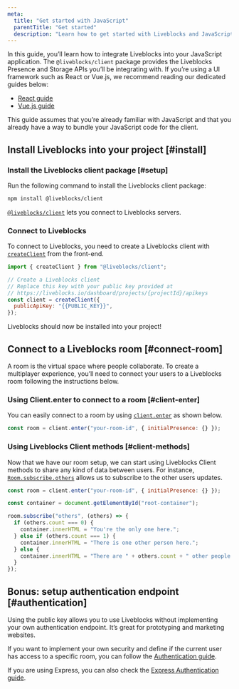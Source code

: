 ```yaml
---
meta:
  title: "Get started with JavaScript"
  parentTitle: "Get started"
  description: "Learn how to get started with Liveblocks and JavaScript"
---
```


In this guide, you’ll learn how to integrate Liveblocks into your JavaScript
application. The `@liveblocks/client` package provides the Liveblocks Presence
and Storage APIs you’ll be integrating with. If you’re using a UI framework such
as React or Vue.js, we recommend reading our dedicated guides below:

- [React guide][]
- [Vue.js guide][]

This guide assumes that you’re already familiar with JavaScript and that you
already have a way to bundle your JavaScript code for the client.

## Install Liveblocks into your project [#install]

### Install the Liveblocks client package [#setup]

Run the following command to install the Liveblocks client package:

```bash
npm install @liveblocks/client
```

[`@liveblocks/client`][] lets you connect to Liveblocks servers.

### Connect to Liveblocks

To connect to Liveblocks, you need to create a Liveblocks client with
[`createClient`][] from the front-end.

```js
import { createClient } from "@liveblocks/client";

// Create a Liveblocks client
// Replace this key with your public key provided at
// https://liveblocks.io/dashboard/projects/{projectId}/apikeys
const client = createClient({
  publicApiKey: "{{PUBLIC_KEY}}",
});
```

Liveblocks should now be installed into your project!

## Connect to a Liveblocks room [#connect-room]

A room is the virtual space where people collaborate. To create a multiplayer
experience, you’ll need to connect your users to a Liveblocks room following the
instructions below.

### Using Client.enter to connect to a room [#client-enter]

You can easily connect to a room by using [`client.enter`][] as shown below.

```js
const room = client.enter("your-room-id", { initialPresence: {} });
```

### Using Liveblocks Client methods [#client-methods]

Now that we have our room setup, we can start using Liveblocks Client methods to
share any kind of data between users. For instance, [`Room.subscribe.others`][]
allows us to subscribe to the other users updates.

```js
const room = client.enter("your-room-id", { initialPresence: {} });

const container = document.getElementById("root-container");

room.subscribe("others", (others) => {
  if (others.count === 0) {
    container.innerHTML = "You're the only one here.";
  } else if (others.count === 1) {
    container.innerHTML = "There is one other person here.";
  } else {
    container.innerHTML = "There are " + others.count + " other people here.";
  }
});
```

## Bonus: setup authentication endpoint [#authentication]

Using the public key allows you to use Liveblocks without implementing your own
authentication endpoint. It’s great for prototyping and marketing websites.

If you want to implement your own security and define if the current user has
access to a specific room, you can follow the [Authentication guide][].

If you are using Express, you can also check the [Express Authentication
guide][].

[react guide]: /docs/get-started/react
[vue.js guide]: /docs/get-started/vue
[`@liveblocks/client`]: /docs/api-reference/liveblocks-client
[`createclient`]: /docs/api-reference/liveblocks-client#createClient
[`client.enter`]: /docs/api-reference/liveblocks-client#Client.enter
[`room.subscribe.others`]:
  /docs/api-reference/liveblocks-client#Room.subscribe.others
[authentication guide]: /docs/rooms/authentication
[express authentication guide]: /docs/rooms/authentication/express
